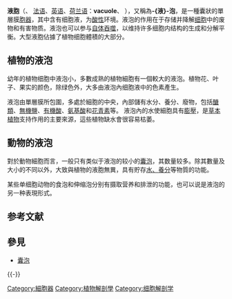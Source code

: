 {{NoteTA|G1=Lifesciences}}
{{细胞生物学|植物细胞=yes}}
'''液胞'''（{{Lang-la|'''vacuolum'''}}、 [[法语|法语]]、[[英语|英语]]、[[荷兰语|荷兰语]]：'''vacuole'''、 {{Lang-de|'''Vakuole'''}}），又稱為'''-{液}-泡'''，是一種囊狀的單層膜[[胞器|胞器]]，其中含有细胞液，为[[酸性|酸性]]环境。液泡的作用在于存储并降解[[细胞|细胞]]中的废物和有害物质。液泡也可以参与[[自噬|自体吞噬]]，以维持许多细胞内结构的生成和分解平衡。大型液胞佔據了植物细胞體積的大部分。

== 植物的液泡 ==
幼年的植物细胞中液泡小，多數成熟的植物細胞有一個較大的液泡。植物花、叶子、果实的颜色，除绿色外，大多由液泡內细胞液中的色素產生。

液泡由單層膜所包圍，多處於細胞的中央，內部儲有水分、養分、廢物，包括[[醣類|醣類]]、[[無機鹽|無機鹽]]、[[有機酸|有機酸]]、[[氨基酸|氨基酸]]和[[花青素|花青素]]等。
液泡內的水使細胞具有[[膨壓|膨壓]]，是[[草本植物|草本植物]]支持作用的主要來源，這些植物缺水會很容易枯萎。

== 動物的液泡 ==
對於動物細胞而言，一般只有类似于液泡的较小的[[囊泡|囊泡]]，其数量较多。除其數量及大小的不同以外，大致與植物的液胞無異，具有貯存[[水、養分|水、養分]]等物質的功能。

某些单细胞动物的食泡和伸缩泡分别有摄取营养和排泄的功能，也可以说是液泡的另一种表現形式。

== 参考文献 ==
{{Reflist}}

== 參見 ==
* [[囊泡|囊泡]]

{{-}}
{{细胞结构}}

[[Category:細胞器|Category:細胞器]]
[[Category:植物解剖學|Category:植物解剖學]]
[[Category:细胞解剖学|Category:细胞解剖学]]